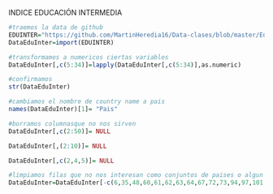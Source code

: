 INDICE EDUCACIÓN INTERMEDIA

```r
#traemos la data de github
EDUINTER="https://github.com/MartinHeredia16/Data-clases/blob/master/Educacion%20Intermedia.xls?raw=true"
DataEduInter=import(EDUINTER)

```
```r
#transformamos a numericos ciertas variables
DataEduInter[,c(5:34)]=lapply(DataEduInter[,c(5:34)],as.numeric)
```
```r
#confirmamos
str(DataEduInter)
```

```r
#cambiamos el nombre de country name a pais
names(DataEduInter)[1]= "Pais"
```

```r
#borramos columnasque no nos sirven 
DataEduInter[,c(2:50)]= NULL

```
```r
DataEduInter[,(2:10)]= NULL
```
```r
DataEduInter[,c(2,4,5)]= NULL
```


```r
#limpiamos filas que no nos interesan como conjuntos de paises o algun otro parecido
DataEduInter=DataEduInter[-c(6,35,48,60,61,62,63,64,67,72,73,94,97,101,102,103,104,106,107,109,127,133,134,135,138,139,141,152,155,160,169,180,182,190,196,197,203,214,217,229,230,235,237,239,240,248,254,255,258),]
```






















